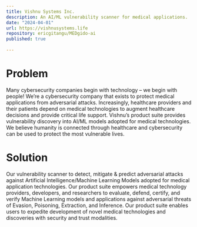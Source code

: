 ```yaml
---
title: Vishnu Systems Inc.
description: An AI/ML vulnerability scanner for medical applications.
date: "2024-04-01"
url: https://vishnusystems.life 
repository: ericgitangu/MEDgido-ai
published: true
  
---
```


# Problem

Many cybersecurity companies begin with technology – we begin with people! We’re a cybersecurity company that exists to protect medical applications from adversarial attacks. Increasingly, healthcare providers and their patients depend on medical technologies to augment healthcare decisions and provide critical life support. Vishnu’s product suite provides vulnerability discovery into AI/ML models adopted for medical technologies. We believe humanity is connected through healthcare and cybersecurity can be used to protect the most vulnerable lives.

# Solution

Our vulnerability scanner to detect, mitigate & predict adversarial attacks against Artificial Intelligence/Machine Learning Models adopted for medical application technologies. Our product suite empowers medical technology providers, developers, and researchers to evaluate, defend, certify, and verify Machine Learning models and applications against adversarial threats of Evasion, Poisoning, Extraction, and Inference. Our product suite enables users to expedite development of novel medical technologies and discoveries with security and trust modalities.